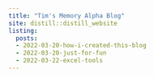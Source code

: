 ```yaml
---
title: "Tim's Memory Alpha Blog"
site: distill::distill_website
listing:
  posts:
  - 2022-03-20-how-i-created-this-blog
  - 2022-03-20-just-for-fun
  - 2022-03-22-excel-tools
---
```

